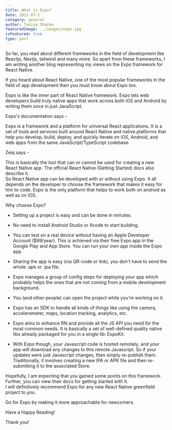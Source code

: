 ```yaml
---
title: What is Expo?
date: 2021-07-1
category: general
author: Taniya Sharma
featuredImage: ../images/expo.jpg
isFeatured: true
type: post
---
```



So far, you read about different frameworks in the field of development like Reactjs, Nextjs, tailwind and many more. So apart from these frameworks, I am writing another blog representing my views on the Expo framework for React Native.

If you heard about React Native, one of the most popular frameworks in the field of app development then you must know about Expo too.  

Expo is like the inner part of React Native framework. Expo lets web developers build truly native apps that work across both iOS and Android by writing them once in just JavaScript.

Expo's documentation says -

Expo is a framework and a platform for universal React applications. It is a set of tools and services built around React Native and native platforms that help you develop, build, deploy, and quickly iterate on iOS, Android, and web apps from the same JavaScript/TypeScript codebase.

Zeiq says -

This is basically the tool that can or cannot be used for creating a new React Native app. The official React Native (Getting Started) docs also describe it.  
So React Native app can be developed with or without using Expo. It all depends on the developer to choose the framework that makes it easy for him to code. Expo is the only platform that helps to work both on android as well as on IOS.

Why choose Expo? 

 - Setting up a project is easy and can be done in minutes.
 
 - No need to install Android Studio or Xcode to start building.

 - You can test on a real device without having an Apple Developer Account ($99/year). This is achieved via their free Expo app in the Google Play and App Store. You can run your own app inside the Expo app.
 
 - Sharing the app is easy (via QR-code or link), you don't have to send the whole .apk or .ipa file.
 
 - Expo manages a group of config steps for deploying your app which probably helps the ones that are not coming from a mobile development background.
 
 - You (and other people) can open the project while you're working on it.
 
 - Expo has an SDK to handle all kinds of things like using the camera, accelerometer, maps, location tracking, analytics, etc.
 
 - Expo aims to enhance RN and provide all the JS API you need for the most common needs. It is basically a set of well-defined quality native libs already packaged for you in a single lib: ExpoKit.
 
 - With Expo though, your Javascript code is hosted remotely, and your app will download any changes to this remote Javascript. So if your updates were just Javascript changes, then simply re-publish them. Traditionally, it involves creating a new IPA or APK file and then re-submitting it to the associated Store.

Hopefully, I am expecting that you gained some points on this framework. Further, you can view their docs for getting started with it.  
I will definitively recommend Expo for any new React Native greenfield project to you.

Go for Expo by making it more approachable for newcomers.

Have a Happy Reading!  

Thank you!
